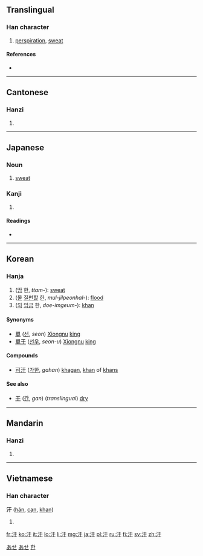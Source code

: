 ==Translingual==

===Han character===
{{Han char|rn=85|rad=水|as=03|sn=6|four=3114<sub>0</sub>|canj=水一十 (EMJ)}}

# [[perspiration]], [[sweat]]

====References====
* {{Han ref|kx=0605.110|dkj=17130|dj=0999.040|hdz=31550.060|uh=6C57|ud=27735|bh=A6BD|bd=42685}}

----

==Cantonese==

===Hanzi===
{{yue-hanzi|jyut=|y=hon4, hon6}}

# {{defn|lang=yue|sort=水03}}

----

==Japanese==

===Noun===
{{ja-noun|k|hira=あせ|rom=ase}}

# [[sweat]]

===Kanji===
{{ja-kanji|grade=c|rs=水03}}

# {{defn|lang=ja|sort=水03}}

====Readings====
* {{ja-readings|on=[[かん]] ([[kan]])|kun=[[あせ]] ([[ase]])}}

[[Category:1000 Japanese basic words|あせ]]
[[Category:ja:Bodily fluids|あせ]]

----

==Korean==

===Hanja===
{{ko-hanja|hangeul=한|eumhun=|rv=han|mr=han|y=han}}

# ([[땀]] 한, ''ttam-''): [[sweat]]
# ([[물]] [[질펀하다|질펀할]] 한, ''mul-jilpeonhal-''): [[flood]]
# ([[되]] [[임금]] 한, ''doe-imgeum-''): [[khan]]

====Synonyms====
* [[單]] ([[선]], ''seon'') [[w:Xiongnu|Xiongnu]] [[king]]
* [[單于]] ([[선우]], ''seon-u'') [[w:Xiongnu|Xiongnu]] [[king]]

====Compounds====
* [[可汗]] ([[가한]], ''gahan'') [[khagan]], [[khan]] of [[khan]]s

====See also====
* [[干]] ([[간]], ''gan'') (''translingual'') [[dry]]

[[Category:Hanja readings|한]]

----

==Mandarin==

===Hanzi===
{{cmn-hanzi|pin=[[hàn]] ([[han4]])|wg=han<sup>4</sup>}}

# {{defn|lang=cmn|sort=水03}}

----

==Vietnamese==

===Han character===
'''汗''' ([[hãn]], [[cạn]], [[khan]])

# {{defn|lang=vi}}

[[fr:汗]]
[[ko:汗]]
[[it:汗]]
[[lo:汗]]
[[li:汗]]
[[mg:汗]]
[[ja:汗]]
[[pl:汗]]
[[ru:汗]]
[[fi:汗]]
[[sv:汗]]
[[zh:汗]]